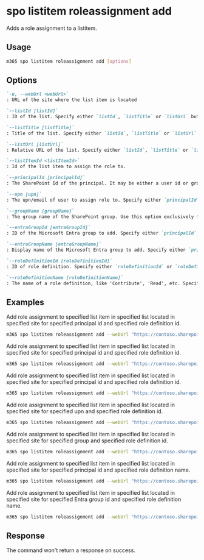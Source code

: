 
# spo listitem roleassignment add

Adds a role assignment to a listitem.

## Usage

```sh
m365 spo listitem roleassignment add [options]
```

## Options

```md definition-list
`-u, --webUrl <webUrl>`
: URL of the site where the list item is located

`--listId [listId]`
: ID of the list. Specify either `listId`, `listTitle` or `listUrl` but not multiple.

`--listTitle [listTitle]`
: Title of the list. Specify either `listId`, `listTitle` or `listUrl` but not multiple.

`--listUrl [listUrl]`
: Relative URL of the list. Specify either `listId`, `listTitle` or `listUrl` but not multiple.

`--listItemId <listItemId>`
: Id of the list item to assign the role to.

`--principalId [principalId]`
: The SharePoint Id of the principal. It may be either a user id or group id to add a role assignment for. Specify either `principalId`, `upn`, `groupName`, `entraGroupId`, or `entraGroupName`.

`--upn [upn]`
: The upn/email of user to assign role to. Specify either `principalId`, `upn`, `groupName`, `entraGroupId`, or `entraGroupName`.

`--groupName [groupName]`
: The group name of the SharePoint group. Use this option exclusively for SharePoint Online groups. Specify either `principalId`, `upn`, `groupName`, `entraGroupId`, or `entraGroupName`.

`--entraGroupId [entraGroupId]`
: ID of the Microsoft Entra group to add. Specify either `principalId`, `upn`, `groupName`, `entraGroupId`, or `entraGroupName`.

`--entraGroupName [entraGroupName]`
: Display name of the Microsoft Entra group to add. Specify either `principalId`, `upn`, `groupName`, `entraGroupId`, or `entraGroupName`.

`--roleDefinitionId [roleDefinitionId]`
: ID of role definition. Specify either `roleDefinitionId` or `roleDefinitionName` but not both.

`--roleDefinitionName [roleDefinitionName]`
: The name of a role definition, like 'Contribute', 'Read', etc. Specify either `roleDefinitionId` or `roleDefinitionName` but not both.
```

<Global />

## Examples

Add role assignment to specified list item in specified list located in specified site for specified principal id and specified role definition id.

```sh
m365 spo listitem roleassignment add --webUrl "https://contoso.sharepoint.com/sites/project-x" --listTitle "someList" --listItemId 1 --principalId 11 --roleDefinitionId 1073741829
```

Add role assignment to specified list item in specified list located in specified site for specified principal id and specified role definition id.

```sh
m365 spo listitem roleassignment add --webUrl "https://contoso.sharepoint.com/sites/project-x" --listId "0CD891EF-AFCE-4E55-B836-FCE03286CCCF" --listItemId 1 --principalId 11 --roleDefinitionId 1073741829
```

Add role assignment to specified list item in specified list located in specified site for specified principal id and specified role definition id.

```sh
m365 spo listitem roleassignment add --webUrl "https://contoso.sharepoint.com/sites/project-x" --listUrl "sites/documents" --listItemId 1 --principalId 11 --roleDefinitionId 1073741829
```

Add role assignment to specified list item in specified list located in specified site for specified upn and specified role definition id.

```sh
m365 spo listitem roleassignment add --webUrl "https://contoso.sharepoint.com/sites/project-x" --listTitle "someList" --listItemId 1 --upn "someaccount@tenant.onmicrosoft.com" --roleDefinitionId 1073741829
```

Add role assignment to specified list item in specified list located in specified site for specified group and specified role definition id.

```sh
m365 spo listitem roleassignment add --webUrl "https://contoso.sharepoint.com/sites/project-x" --listTitle "someList" --listItemId 1 --groupName "someGroup" --roleDefinitionId 1073741829
```

Add role assignment to specified list item in specified list located in specified site for specified principal id and specified role definition name.

```sh
m365 spo listitem roleassignment add --webUrl "https://contoso.sharepoint.com/sites/project-x" --listTitle "someList" --listItemId 1 --principalId 11 --roleDefinitionName "Full Control"
```

Add role assignment to specified list item in specified list located in specified site for specified Entra group id and specified role definition name.

```sh
m365 spo listitem roleassignment add --webUrl "https://contoso.sharepoint.com/sites/project-x" --listTitle "someList" --listItemId 1 --entraGroupId '27ae47f1-48f1-46f3-980b-d3c1470e398d' --roleDefinitionName "Full Control"
```

## Response

The command won't return a response on success.
